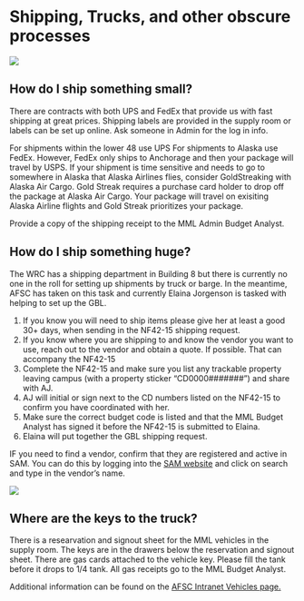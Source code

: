 # Shipping, Trucks, and other obscure processes

![](img/SomethingBig.JPG)

## How do I ship something small?

There are contracts with both UPS and FedEx that provide us with fast shipping at great prices. 
Shipping labels are provided in the supply room or labels can be set up online. Ask someone in Admin for the log in info. 

For shipments within the lower 48 use UPS
For shipments to Alaska use FedEx.  However, FedEx only ships to Anchorage and then your package will travel by USPS. 
If your shipment is time sensitive and needs to go to somewhere in Alaska that Alaska Airlines flies, consider GoldStreaking with Alaska Air Cargo.
Gold Streak requires a purchase card holder to drop off the package at Alaska Air Cargo. Your package will travel on exisiting Alaska Airline flights and Gold Streak prioritizes your package. 

Provide a copy of the shipping receipt to the MML Admin Budget Analyst. 

## How do I ship something huge?

The WRC has a shipping department in Building 8 but there is currently no one in the roll for setting up shipments by truck or barge. 
In the meantime, AFSC has taken on this task and currently Elaina Jorgenson is tasked with helping to set up the GBL.

1. If you know you will need to ship items please give her at least a good 30+ days, when sending in the NF42-15 shipping request. 
2. If you know where you are shipping to and know the vendor you want to use, reach out to the vendor and obtain a quote. If possible. That can accompany the NF42-15
3. Complete the NF42-15 and make sure you list any trackable property leaving campus (with a property sticker "CD0000#######") and share with AJ.  
4. AJ will initial or sign next to the CD numbers listed on the NF42-15 to confirm you have coordinated with her.
5. Make sure the correct budget code is listed and that the MML Budget Analyst has signed it before the NF42-15 is submitted to Elaina.
6. Elaina will put together the GBL shipping request.

IF you need to find a vendor, confirm that they are registered and active in SAM. You can do this by logging into the [SAM website]( https://sam.gov/content/home) and click on search and type in the vendor's name.

![](img/Truck.jpg)

## Where are the keys to the truck?

There is a researvation and signout sheet for the MML vehicles in the supply room. The keys are in the drawers below the reservation and signout sheet. 
There are gas cards attached to the vehicle key. Please fill the tank before it drops to 1/4 tank. 
All gas receipts go to the MML Budget Analyst.

Additional information can be found on the [AFSC Intranet Vehicles page.](https://sites.google.com/noaa.gov/myafsc/reservations/vehicles?authuser=0)

